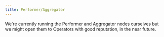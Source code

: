 ```yaml
---
title: Performer/Aggregator
---
```


<Warning>
  We're currently running the Performer and Aggregator nodes ourselves but we
  might open them to Operators with good reputation, in the near future.
</Warning>
